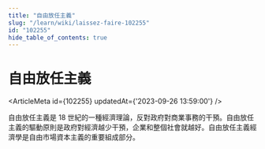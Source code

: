 ```yaml
---
title: "自由放任主義"
slug: "/learn/wiki/laissez-faire-102255"
id: "102255"
hide_table_of_contents: true
---
```



# 自由放任主義

<ArticleMeta id={102255} updatedAt={'2023-09-26 13:59:00'} />
<div className='border-solid border-b border-t-0 my-4 border-[var(--ifm-color-gray-300)]' />

自由放任主義是 18 世紀的一種經濟理論，反對政府對商業事務的干預。自由放任主義的驅動原則是政府對經濟越少干預，企業和整個社會就越好。自由放任主義經濟學是自由市場資本主義的重要組成部分。
